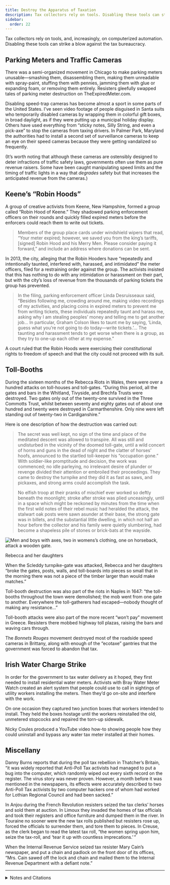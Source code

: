 ```yaml
---
title: Destroy the Apparatus of Taxation
description: Tax collectors rely on tools. Disabling these tools can strike a blow against the tax bureaucracy.
sidebar:
  order: 22
---
```


Tax collectors rely on tools, and, increasingly, on computerized automation.
Disabling these tools can strike a blow against the tax bureaucracy.

## <Badge text="Example" size="medium" /> Parking Meters and Traffic Cameras

There was a semi-organized movement in Chicago to make parking meters unusable—smashing them, disassembling them, making them unreadable with spray-paint, stuffing them with pennies, jamming them with glue or expanding foam, or removing them entirely.
Resisters gleefully swapped tales of parking meter destruction on TheExpiredMeter.com.

Disabling speed-trap cameras has become almost a sport in some parts of the United States.
I’ve seen video footage of people disguised in Santa suits who temporarily disabled cameras by wrapping them in colorful gift boxes, in broad daylight, as if they were putting up a municipal holiday display.
Others have used everything from “sticky notes, Silly String, and even a pick-axe” to stop the cameras from taxing drivers.
In Palmer Park, Maryland the authorities had to install a second set of surveillance cameras to keep an eye on their speed cameras because they were getting vandalized so frequently.

(It’s worth noting that although these cameras are ostensibly designed to deter infractions of traffic safety laws, governments often use them as pure revenue raisers.
Some have been caught manipulating speed limits and the timing of traffic lights in a way that <em>degrades</em> safety but that increases the anticipated revenue from the cameras.)

## <Badge text="Example" size="medium" /> Keene’s “Robin Hoods”

A group of creative activists from Keene, New Hampshire, formed a group called “Robin Hood of Keene.”
They shadowed parking enforcement officers on their rounds and quickly filled expired meters before the enforcers could reach them to write out tickets.

> Members of the group place cards under windshield wipers that read, “Your meter expired; however, we saved you from the king’s tariffs, [signed] Robin Hood and his Merry Men.
> Please consider paying it forward,” and include an address where donations can be sent.

In 2013, the city, alleging that the Robin Hooders have “repeatedly and intentionally taunted, interfered with, harassed, and intimidated” the meter officers, filed for a restraining order against the group.
The activists insisted that this has nothing to do with any intimidation or harassment on their part, but with the city’s loss of revenue from the thousands of parking tickets the group has prevented.

> In the filing, parking enforcement officer Linda Desruisseaux said, “Besides following me, crowding around me, making video recordings of my activities, and placing coins in expired meters to prevent me from writing tickets, these individuals repeatedly taunt and harass me, asking why I am stealing peoples’ money and telling me to get another job…
> In particular, Graham Colson likes to taunt me by saying, ‘Linda, guess what you’re not going to do today—write tickets.’…
> The taunting and harassment tends to get worse when there is a group, as they try to one-up each other at my expense.”

A court ruled that the Robin Hoods were exercising their constitutional rights to freedom of speech and that the city could not proceed with its suit.

## <Badge text="Examples" size="medium" /> Toll-Booths

During the sixteen months of the Rebecca Riots in Wales, there were over a hundred attacks on toll-houses and toll-gates.
“During this period, all the gates and bars in the Whitland, Tivyside, and Brechfa Trusts were destroyed.
Two gates only out of the twenty-one survived in the Three Commotts Trust, whilst between seventy and eighty gates out of about one hundred and twenty were destroyed in Carmarthenshire.
Only nine were left standing out of twenty-two in Cardiganshire.”

Here is one description of how the destruction was carried out:

> The secret was well kept, no sign of the time and place of the meditated descent was allowed to transpire.
> All was still and undisturbed in the vicinity of the doomed toll-gate, until a wild concert of horns and guns in the dead of night and the clatter of horses’ hoofs, announced to the startled toll-keeper his “occupation gone.”
> With soldier-like promptitude and decision, the work was commenced; no idle parleying, no irrelevant desire of plunder or revenge divided their attention or embroiled their proceedings.
> They came to destroy the turnpike and they did it as fast as saws, and pickaxes, and strong arms could accomplish the task.
>
> No elfish troop at their pranks of mischief ever worked so deftly beneath the moonlight; stroke after stroke was plied unceasingly, until in a space which might be reckoned by minutes from the time when the first wild notes of their rebel music had heralded the attack, the stalwart oak posts were sawn asunder at their base, the strong gate was in billets, and the substantial little dwelling, in which not half an hour before the collector and his family were quietly slumbering, had become a shapeless pile of stones or brick-bats at the wayside.

![Men and boys with axes, two in womens’s clothing, one on horseback, attack a wooden gate.](../../../assets/rebecca.gif)
<figcaption>Rebecca and her daughters</figcaption>

When the Scleddy turnpike-gate was attacked, Rebecca and her daughters “broke the gates, posts, walls, and toll-boards into pieces so small that in the morning there was not a piece of the timber larger than would make matches.”

Toll-booth destruction was also part of the riots in Naples in 1647: “the toll-booths throughout the town were demolished; the mob went from one gate to another.
Everywhere the toll-gatherers had escaped—nobody thought of making any resistance…”

Toll-booth attacks were also part of the more recent “won’t pay” movement in Greece.
Resisters there mobbed highway toll plazas, raising the bars and waving cars through.

The <i>Bonnets Rouges</i> movement destroyed most of the roadside speed cameras in Brittany, along with enough of the “ecotaxe” gantries that the government was forced to abandon that tax.

## <Badge text="Example" size="medium" /> Irish Water Charge Strike

In order for the government to tax water delivery as it hoped, they first needed to install residential water meters.
Activists with Bray Water Meter Watch created an alert system that people could use to call in sightings of utility workers installing the meters.
Then they’d go on-site and interfere with the work.

On one occasion they captured two junction boxes that workers intended to install.
They held the boxes hostage until the workers reinstalled the old, unmetered stopcocks and repaired the torn-up sidewalk.

Nicky Coules produced a YouTube video how-to showing people how they could uninstall and bypass any water tax meter installed at their homes.

## <Badge text="Example" size="medium" /> Miscellany

Danny Burns reports that during the poll tax rebellion in Thatcher’s Britain, “it was widely reported that Anti-Poll Tax activists had managed to put a bug into the computer, which randomly wiped out every sixth record on the register.
The virus story was never proven.
However, a month before it was mentioned in the newspapers, its effects were accurately described to two Anti-Poll Tax activists by two computer hackers one of whom had worked for Lothian Regional Council and had been sacked.”

In Anjou during the French Revolution resisters seized the tax clerks’ horses and sold them at auction.
In Limoux they invaded the homes of tax officials and took their registers and office furniture and dumped them in the river.
In Touraine no sooner were the new tax rolls published but resisters rose up, forced the officials to surrender them, and tore them to pieces.
In Creuse, as the clerk began to read the latest tax roll, “the women spring upon him, seize the tax-roll, and ‘tear it up with countless imprecations.’ ”

When the Internal Revenue Service seized tax resister Mary Cain’s newspaper, and put a chain and padlock on the front door of its offices, “Mrs. Cain sawed off the lock and chain and mailed them to the Internal Revenue Department with a defiant note.”

<hr />

<details>
<summary>Notes and Citations</summary>

* “Parking Meter Revolt: Frustration Over High Costs” CBS Chicago 24 March 2009
* [“Santa’s helpers disable naughty cameras in Tempe”](https://www.youtube.com/watch?v=T43LtGNFLPw&feature=youtu.be) (video)
* “Slaying Fuels Debate Over Speed Cameras” Associated Press 27 April 2009
* Ian [“Breaking News: Robin Hood Cases Dismissed!!”](https://freekeene.com/2013/12/04/breaking-news-robin-hood-cases-dismissed/) <i>Free Keene</i> 4 December 2013
* Ingersoll, Geoffrey “Maryland Police Are Deploying Cameras To Watch Other Cameras” <i>Business Insider</i> 13 September 2012
* Evans, Henry Tobit <i>Rebecca Riots!</i> (2010 ed.) pp. 11 (quoting from “Rebecca and Her Daughters” <i>The Red Dragon</i>, Vol. XI, 1887, p. 328; but I think that in its turn was quoting from “Rebecca” <i>The Quarterly Review</i> June 1844, p. 128), 17, 70
* von Reumont, Alfred <i>The Carafas of Maddaloni</i> (1854) p. 312
* Duportail, Judith [“Radars: en 2013, les automobilistes ont été moins flashés”](https://www.lefigaro.fr/automobile/2013/12/17/30002-20131217ARTFIG00464-radars-en-2013-les-automobilistes-ont-ete-moins-flashes.php) <i>Le Figaro</i>
* Burns, Danny <i>Poll Tax Rebellion</i> AK Press (1992), pp. 129–30
* Taine, Hippolyte <i>The French Revolution</i>, Vol I. (1897) pp. 16, 68 (note), 242, 280
* “Mary Cain, Mississippi Editor Who Fought U.S. Taxes, Dies” <i>New York Times</i> 8 May 1984

</details>
